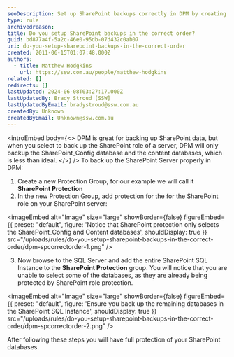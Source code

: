 ```yaml
---
seoDescription: Set up SharePoint backups correctly in DPM by creating a Protection Group and adding SQL databases, ensuring full protection of your SharePoint data.
type: rule
archivedreason:
title: Do you setup SharePoint backups in the correct order?
guid: bd877a4f-5a2c-46e0-95db-07d432c0ab07
uri: do-you-setup-sharepoint-backups-in-the-correct-order
created: 2011-06-15T01:07:48.000Z
authors:
  - title: Matthew Hodgkins
    url: https://ssw.com.au/people/matthew-hodgkins
related: []
redirects: []
lastUpdated: 2024-06-08T03:27:17.000Z
lastUpdatedBy: Brady Stroud [SSW]
lastUpdatedByEmail: bradystroud@ssw.com.au
createdBy: Unknown
createdByEmail: Unknown@ssw.com.au
---
```


<introEmbed
  body={<>
DPM is great for backing up SharePoint data, but when you select to back up the SharePoint role of a server, DPM will only backup the SharePoint_Config database and the content databases, which is less than ideal.
  </>}
/>
To back up the SharePoint Server properly in DPM:

1. Create a new Protection Group, for our example we will call it **SharePoint Protection**
2. In the new Protection Group, add protection for the for the SharePoint role on your SharePoint server:


<imageEmbed
  alt="Image"
  size="large"
  showBorder={false}
  figureEmbed={{
    preset: "default",
    figure: 'Notice that SharePoint protection only selects the SharePoint_Config and Content databases',
    shouldDisplay: true
  }}
  src="/uploads/rules/do-you-setup-sharepoint-backups-in-the-correct-order/dpm-spcorrectorder-1.png"
/>

3. Now browse to the SQL Server and add the entire SharePoint SQL Instance to the **SharePoint Protection** group. You will notice that you are unable to select some of the databases, as they are already being protected by SharePoint role protection.


<imageEmbed
  alt="Image"
  size="large"
  showBorder={false}
  figureEmbed={{
    preset: "default",
    figure: 'Ensure you back up the remaining databases in the SharePoint SQL Instance',
    shouldDisplay: true
  }}
  src="/uploads/rules/do-you-setup-sharepoint-backups-in-the-correct-order/dpm-spcorrectorder-2.png"
/>

After following these steps you will have full protection of your SharePoint databases.
